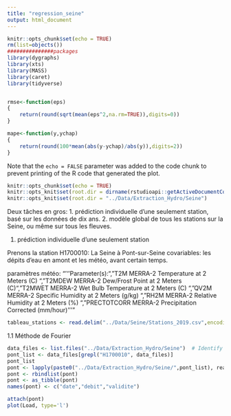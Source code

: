 ```yaml
---
title: "regression_seine"
output: html_document
---
```


```r
knitr::opts_chunk$set(echo = TRUE)
rm(list=objects())
###############packages
library(dygraphs)
library(xts)
library(MASS)
library(caret)
library(tidyverse)


rmse<-function(eps)
{
	return(round(sqrt(mean(eps^2,na.rm=TRUE)),digits=0))
}

mape<-function(y,ychap)
{
	return(round(100*mean(abs(y-ychap)/abs(y)),digits=2))
}

```


Note that the `echo = FALSE` parameter was added to the code chunk to prevent printing of the R code that generated the plot.

```r
knitr::opts_chunk$set(echo = TRUE)
knitr::opts_knit$set(root.dir = dirname(rstudioapi::getActiveDocumentContext()$path))
knitr::opts_knit$set(root.dir = "../Data/Extraction_Hydro/Seine")
```

Deux tâches en gros: 
1. prédiction individuelle d'une seulement station, basé sur les données de dix ans.
2. modèle global de tous les stations sur la Seine, ou même sur tous les fleuves.

1. prédiction individuelle d'une seulement station

	
Prenons la station H1700010: La Seine à Pont-sur-Seine
covariables: les dépits d'eau en amont et les météo, avant certain temps.

paramètres météo:
"'''Parameter(s):\n",
    "T2M             MERRA-2 Temperature at 2 Meters (C) \n",
    "T2MDEW          MERRA-2 Dew/Frost Point at 2 Meters (C)\n",
    "T2MWET          MERRA-2 Wet Bulb Temperature at 2 Meters (C) \n",
    "QV2M            MERRA-2 Specific Humidity at 2 Meters (g/kg) \n",
    "RH2M            MERRA-2 Relative Humidity at 2 Meters (%) \n",
    "PRECTOTCORR     MERRA-2 Precipitation Corrected (mm/hour) '''\n"
    
    
```r
tableau_stations <- read.delim("../Data/Seine/Stations_2019.csv",encoding = "UTF-8", sep=";", header = TRUE)


```

1.1 Méthode de Fourier

```r
data_files <- list.files("../Data/Extraction_Hydro/Seine")  # Identify file names
pont_list <- data_files[grepl("H1700010", data_files)]
pont_list
pont <- lapply(paste0("../Data/Extraction_Hydro/Seine/",pont_list), read.csv2)
pont <- rbindlist(pont)
pont <- as_tibble(pont)
names(pont) <- c("date","debit","validite")
```


```r
attach(pont)
plot(Load, type='l')
```




